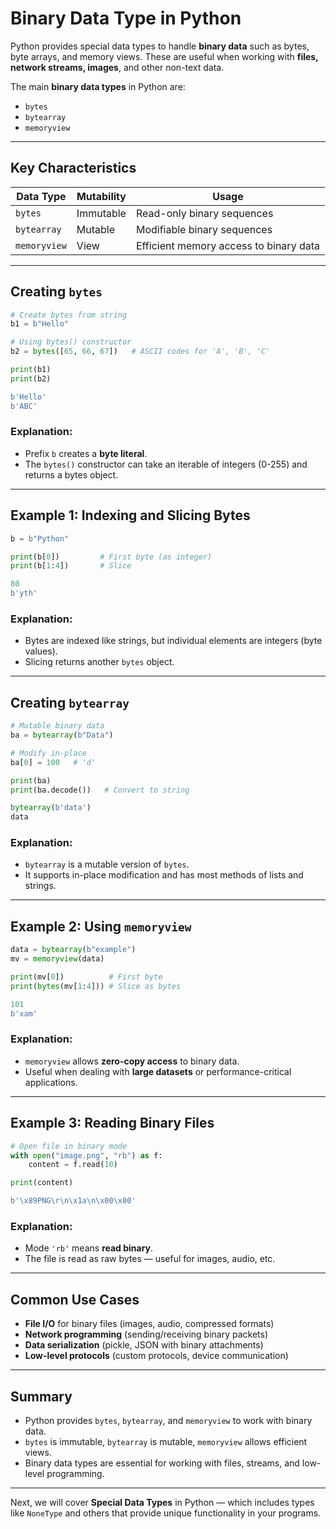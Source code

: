 # Binary Data Type in Python

Python provides special data types to handle **binary data** such as bytes, byte arrays, and memory views. These are useful when working with **files, network streams, images**, and other non-text data.

The main **binary data types** in Python are:

- `bytes`
- `bytearray`
- `memoryview`

---

## Key Characteristics

| Data Type    | Mutability | Usage                                  |
| ------------ | ---------- | -------------------------------------- |
| `bytes`      | Immutable  | Read-only binary sequences             |
| `bytearray`  | Mutable    | Modifiable binary sequences            |
| `memoryview` | View       | Efficient memory access to binary data |

---

## Creating `bytes`

```python filename="binary_bytes.py" {2, 3, 4}
# Create bytes from string
b1 = b"Hello"

# Using bytes() constructor
b2 = bytes([65, 66, 67])   # ASCII codes for 'A', 'B', 'C'

print(b1)
print(b2)
```

```python filename="output.txt"
b'Hello'
b'ABC'
```

### Explanation:

- Prefix `b` creates a **byte literal**.
- The `bytes()` constructor can take an iterable of integers (0-255) and returns a bytes object.

---

## Example 1: Indexing and Slicing Bytes

```python filename="binary_bytes_slice.py" {2, 3, 4}
b = b"Python"

print(b[0])         # First byte (as integer)
print(b[1:4])       # Slice
```

```python filename="output.txt"
80
b'yth'
```

### Explanation:

- Bytes are indexed like strings, but individual elements are integers (byte values).
- Slicing returns another `bytes` object.

---

## Creating `bytearray`

```python filename="binary_bytearray.py" {2, 3, 4, 5}
# Mutable binary data
ba = bytearray(b"Data")

# Modify in-place
ba[0] = 100   # 'd'

print(ba)
print(ba.decode())   # Convert to string
```

```python filename="output.txt"
bytearray(b'data')
data
```

### Explanation:

- `bytearray` is a mutable version of `bytes`.
- It supports in-place modification and has most methods of lists and strings.

---

## Example 2: Using `memoryview`

```python filename="binary_memoryview.py" {2, 3, 4}
data = bytearray(b"example")
mv = memoryview(data)

print(mv[0])          # First byte
print(bytes(mv[1:4])) # Slice as bytes
```

```python filename="output.txt"
101
b'xam'
```

### Explanation:

- `memoryview` allows **zero-copy access** to binary data.
- Useful when dealing with **large datasets** or performance-critical applications.

---

## Example 3: Reading Binary Files

```python filename="binary_file_read.py" {2, 3, 4}
# Open file in binary mode
with open("image.png", "rb") as f:
    content = f.read(10)

print(content)
```

```python filename="output.txt"
b'\x89PNG\r\n\x1a\n\x00\x00'
```

### Explanation:

- Mode `'rb'` means **read binary**.
- The file is read as raw bytes — useful for images, audio, etc.

---

## Common Use Cases

- **File I/O** for binary files (images, audio, compressed formats)
- **Network programming** (sending/receiving binary packets)
- **Data serialization** (pickle, JSON with binary attachments)
- **Low-level protocols** (custom protocols, device communication)

---

## Summary

- Python provides `bytes`, `bytearray`, and `memoryview` to work with binary data.
- `bytes` is immutable, `bytearray` is mutable, `memoryview` allows efficient views.
- Binary data types are essential for working with files, streams, and low-level programming.

---

Next, we will cover **Special Data Types** in Python — which includes types like `NoneType` and others that provide unique functionality in your programs.
